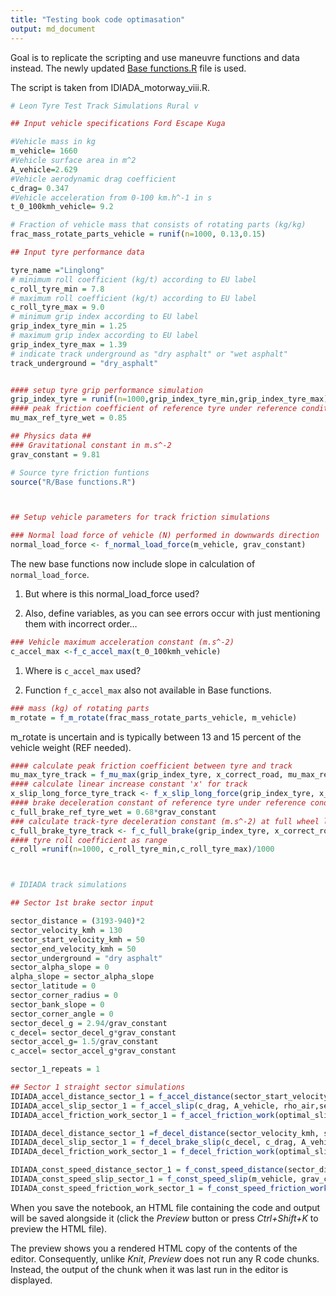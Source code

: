 ```yaml
---
title: "Testing book code optimasation"
output: md_document
---
```


Goal is to replicate the scripting and use maneuvre functions and data instead. The newly updated [Base functions.R]{.underline} file is used.

The script is taken from IDIADA_motorway_viii.R.

```r


# Leon Tyre Test Track Simulations Rural v

## Input vehicle specifications Ford Escape Kuga

#Vehicle mass in kg
m_vehicle= 1660
#Vehicle surface area in m^2
A_vehicle=2.629
#Vehicle aerodynamic drag coefficient
c_drag= 0.347
#Vehicle acceleration from 0-100 km.h^-1 in s
t_0_100kmh_vehicle= 9.2

# Fraction of vehicle mass that consists of rotating parts (kg/kg)
frac_mass_rotate_parts_vehicle = runif(n=1000, 0.13,0.15)

## Input tyre performance data

tyre_name ="Linglong"
# minimum roll coefficient (kg/t) according to EU label
c_roll_tyre_min = 7.8
# maximum roll coefficient (kg/t) according to EU label
c_roll_tyre_max = 9.0
# minimum grip index according to EU label
grip_index_tyre_min = 1.25
# maximum grip index according to EU label
grip_index_tyre_max = 1.39
# indicate track underground as "dry asphalt" or "wet asphalt"
track_underground = "dry_asphalt"


#### setup tyre grip performance simulation
grip_index_tyre = runif(n=1000,grip_index_tyre_min,grip_index_tyre_max)
#### peak friction coefficient of reference tyre under reference conditions in EU wet grip tests
mu_max_ref_tyre_wet = 0.85

## Physics data ##
### Gravitational constant in m.s^-2
grav_constant = 9.81

# Source tyre friction funtions
source("R/Base functions.R")




```

```r
## Setup vehicle parameters for track friction simulations

### Normal load force of vehicle (N) performed in downwards direction
normal_load_force <- f_normal_load_force(m_vehicle, grav_constant)
```

The new base functions now include slope in calculation of `normal_load_force`.

1.  But where is this normal_load_force used?

2.  Also, define variables, as you can see errors occur with just mentioning them with incorrect order...

```r
### Vehicle maximum acceleration constant (m.s^-2)
c_accel_max <-f_c_accel_max(t_0_100kmh_vehicle)
```

1.  Where is `c_accel_max` used?

2.  Function `f_c_accel_max` also not available in Base functions.

```r
### mass (kg) of rotating parts
m_rotate = f_m_rotate(frac_mass_rotate_parts_vehicle, m_vehicle)
```

m_rotate is uncertain and is typically between 13 and 15 percent of the vehicle weight (REF needed).

```r




#### calculate peak friction coefficient between tyre and track
mu_max_tyre_track = f_mu_max(grip_index_tyre, x_correct_road, mu_max_ref_tyre_wet)
#### calculate linear increase constant 'x' for track
x_slip_long_force_tyre_track <- f_x_slip_long_force(grip_index_tyre, x_correct_road, mu_max_ref_tyre_wet, optimal_slip)
#### brake deceleration constant of reference tyre under reference conditions in EU wet grip tests
c_full_brake_ref_tyre_wet = 0.68*grav_constant
### calculate track-tyre deceleration constant (m.s^-2) at full wheel lock braking
c_full_brake_tyre_track <- f_c_full_brake(grip_index_tyre, x_correct_road, c_full_brake_ref_tyre_wet)
#### tyre roll coefficient as range
c_roll =runif(n=1000, c_roll_tyre_min,c_roll_tyre_max)/1000



# IDIADA track simulations

## Sector 1st brake sector input

sector_distance = (3193-940)*2
sector_velocity_kmh = 130
sector_start_velocity_kmh = 50
sector_end_velocity_kmh = 50
sector_underground = "dry asphalt"
sector_alpha_slope = 0
alpha_slope = sector_alpha_slope
sector_latitude = 0 
sector_corner_radius = 0
sector_bank_slope = 0
sector_corner_angle = 0
sector_decel_g = 2.94/grav_constant
c_decel= sector_decel_g*grav_constant
sector_accel_g= 1.5/grav_constant
c_accel= sector_accel_g*grav_constant

sector_1_repeats = 1

## Sector 1 straight sector simulations
IDIADA_accel_distance_sector_1 = f_accel_distance(sector_start_velocity_kmh, sector_velocity_kmh , c_accel)
IDIADA_accel_slip_sector_1 = f_accel_slip(c_drag, A_vehicle, rho_air,sector_start_velocity_kmh, sector_velocity_kmh, v_wind, c_roll, m_vehicle, grav_constant, alpha_slope, m_rotate, c_accel, grip_index_tyre, x_correct_road, mu_max_ref_tyre_wet, optimal_slip)
IDIADA_accel_friction_work_sector_1 = f_accel_friction_work(optimal_slip, x_slip_long_force, c_drag, A_vehicle, rho_air,sector_start_velocity_kmh, sector_velocity_kmh, v_wind, c_roll, m_vehicle, grav_constant, alpha_slope, m_rotate, c_accel)

IDIADA_decel_distance_sector_1 =f_decel_distance(sector_velocity_kmh, sector_end_velocity_kmh , c_decel)
IDIADA_decel_slip_sector_1 = f_decel_brake_slip(c_decel, c_drag, A_vehicle, rho_air, sector_velocity_kmh, sector_end_velocity_kmh , v_wind, c_roll, m_vehicle, grav_constant ,alpha_slope, m_rotate, grip_index_tyre, x_correct_road, c_full_brake_ref_tyre_wet)
IDIADA_decel_friction_work_sector_1 = f_decel_friction_work(optimal_slip, x_slip_long_force, c_drag, A_vehicle, rho_air, sector_velocity_kmh, sector_end_velocity_kmh , v_wind, c_roll, m_vehicle, grav_constant , alpha_slope, c_decel, m_rotate, grip_index_tyre, x_correct_road,c_full_brake_ref_tyre_wet)

IDIADA_const_speed_distance_sector_1 = f_const_speed_distance(sector_distance,sector_start_velocity_kmh, sector_velocity_kmh , c_accel, sector_end_velocity_kmh , c_decel)
IDIADA_const_speed_slip_sector_1 = f_const_speed_slip(m_vehicle, grav_constant, alpha_slope, c_drag, A_vehicle, rho_air, sector_velocity_kmh, v_wind,c_roll, m_rotate, grip_index_tyre, x_correct_road, c_full_brake_ref_tyre_wet)
IDIADA_const_speed_friction_work_sector_1 = f_const_speed_friction_work(sector_distance,sector_start_velocity_kmh, sector_velocity_kmh , c_accel, sector_end_velocity_kmh , c_decel, c_drag, A_vehicle, rho_air, v_wind , c_roll, m_vehicle, grav_constant , alpha_slope, grip_index_tyre, x_correct_road, c_full_brake_ref_tyre_wet)

```

When you save the notebook, an HTML file containing the code and output will be saved alongside it (click the *Preview* button or press *Ctrl+Shift+K* to preview the HTML file).

The preview shows you a rendered HTML copy of the contents of the editor. Consequently, unlike *Knit*, *Preview* does not run any R code chunks. Instead, the output of the chunk when it was last run in the editor is displayed.
